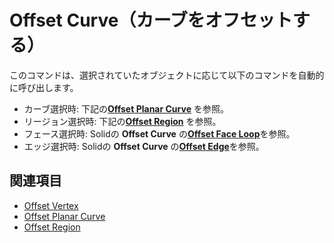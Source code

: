
# Offset Curve（カーブをオフセットする）

<Reference shortcut="O" command="Offset Curve" button="コマンドバー右" />

このコマンドは、選択されていたオブジェクトに応じて以下のコマンドを自動的に呼び出します。

- カーブ選択時: 下記の[**Offset Planar Curve**](#offset-planar-curve) を参照。
- リージョン選択時: 下記の[**Offset Region**](#offset-region) を参照。
- フェース選択時: Solidの **Offset Curve** の[**Offset Face Loop**](/solid/offset-curve#offset-face-loop)を参照。
- エッジ選択時: Solidの **Offset Curve** の[**Offset Edge**](/solid/offset-curve#offset-edge)を参照。

## 関連項目
- [Offset Vertex](offset-vertex)
- [Offset Planar Curve](offset-planar-curve)
- [Offset Region](offset-region)
